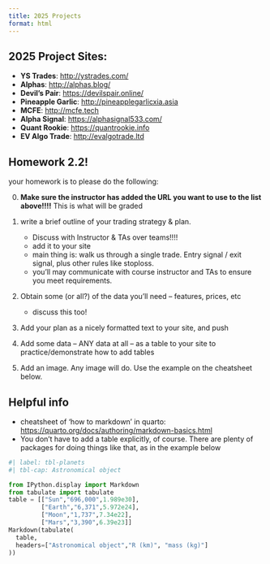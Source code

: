 ```yaml
---
title: 2025 Projects
format: html
---
```


## 2025 Project Sites:
- **YS Trades**: <http://ystrades.com/>
- **Alphas**: <http://alphas.blog/>
- **Devil's Pair**: <https://devilspair.online/>
- **Pineapple Garlic**: <http://pineapplegarlicxia.asia>
- **MCFE**: <http://mcfe.tech>
- **Alpha Signal**: <https://alphasignal533.com/>
- **Quant Rookie**: <https://quantrookie.info>
- **EV Algo Trade**: <http://evalgotrade.ltd>


## Homework 2.2!

your homework is to please do the following:

0) **Make sure the instructor has added the URL you want to use to the list
above!!!!** This is what will be graded

1) write a brief outline of your trading strategy & plan.
    - Discuss with Instructor & TAs over teams!!!!
    - add it to your site
    - main thing is: walk us through a single trade. Entry signal / exit
    signal, plus other rules like stoploss.
    - you'll may communicate with course instructor and TAs to ensure you
    meet requirements.

2) Obtain some (or all?) of the data you'll need -- features, prices, etc
    - discuss this too!

3) Add your plan as a nicely formatted text to your site, and push
4) Add some data -- ANY data at all -- as a table to your site to
practice/demonstrate how to add tables
5) Add an image. Any image will do. Use the example on the cheatsheet below.

## Helpful info
- cheatsheet of 'how to markdown' in quarto:
<https://quarto.org/docs/authoring/markdown-basics.html>
- You don't have to add a table explicitly, of course. There are plenty of
packages for doing things like that, as in the example below


```python
#| label: tbl-planets
#| tbl-cap: Astronomical object

from IPython.display import Markdown
from tabulate import tabulate
table = [["Sun","696,000",1.989e30],
         ["Earth","6,371",5.972e24],
         ["Moon","1,737",7.34e22],
         ["Mars","3,390",6.39e23]]
Markdown(tabulate(
  table,
  headers=["Astronomical object","R (km)", "mass (kg)"]
))
```
